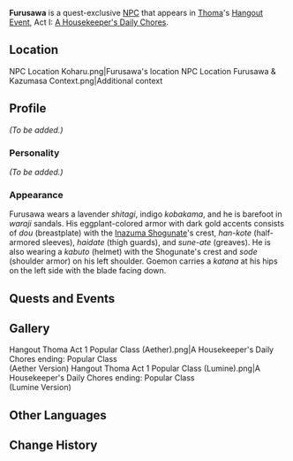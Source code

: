 {{Meta
<!-- REMOVE THIS TEMPLATE AFTER ADDING MISSING INFO -->
|missing_NPC_profile  = yes
}}
{{Character Infobox
|image            = NPC Furusawa.png
|region           = Inazuma
|affiliation      = Yashiro Commission
|title            = Yashiro Commission Representative
|type             = Quest NPC
|spouse           = Yuuko
}}
'''Furusawa''' is a quest-exclusive [[NPC]] that appears in [[Thoma]]'s [[Hangout Event]], Act I: [[A Housekeeper's Daily Chores]].

==Location==
<gallery hideaddbutton="true" captionalign="center">
NPC Location Koharu.png|Furusawa's location
NPC Location Furusawa & Kazumasa Context.png|Additional context
</gallery>

==Profile==
<!--detailed story/lore information goes here-->
''(To be added.)''

===Personality===
''(To be added.)''

===Appearance===
Furusawa wears a  lavender ''shitagi'', indigo ''kobakama'', and he is barefoot in ''waraji'' sandals. His eggplant-colored armor with dark gold accents consists of ''dou'' (breastplate) with the [[Inazuma Shogunate]]'s crest, ''han-kote'' (half-armored sleeves), ''haidate'' (thigh guards), and ''sune-ate'' (greaves). He is also wearing a ''kabuto'' (helmet) with the Shogunate's crest and ''sode'' (shoulder armor) on his left shoulder. Goemon carries a ''katana'' at his hips on the left side with the blade facing down.

==Quests and Events==
{{Quest Appearances}}

==Gallery==
<gallery hideaddbutton="true" captionalign="center">
Hangout Thoma Act 1 Popular Class (Aether).png|A Housekeeper's Daily Chores ending: Popular Class<br />(Aether Version)
Hangout Thoma Act 1 Popular Class (Lumine).png|A Housekeeper's Daily Chores ending: Popular Class<br />(Lumine Version)
</gallery>

==Other Languages==
{{Other Languages|default_hidden = 1
|en      = Furusawa
|zhs     = 古泽
|zhs_rm  = Gǔzé
|zht     = 古澤
|zht_rm  = Gǔzé
|ja      = 古澤
|ja_rm   = Furusawa
|ko      = 후루사와
|ko_rm   = 
|es      = Furusawa
|fr      = Furusawa
|ru      = Фурусава
|th      = Furusawa
|vi      = Furusawa
|de      = Furusawa
|id      = Furusawa
|pt      = Furusawa
}}

==Change History==
{{Change History|2.2}}
<!--
==References==
{{Reflist}}-->